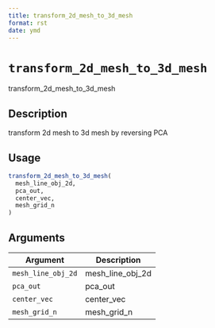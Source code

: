 ```yaml
--- 
title: transform_2d_mesh_to_3d_mesh 
format: rst 
date: ymd 
--- 
```

# `transform_2d_mesh_to_3d_mesh`

transform_2d_mesh_to_3d_mesh


## Description

transform 2d mesh to 3d mesh by reversing PCA


## Usage

```r
transform_2d_mesh_to_3d_mesh(
  mesh_line_obj_2d,
  pca_out,
  center_vec,
  mesh_grid_n
)
```


## Arguments

Argument      |Description
------------- |----------------
`mesh_line_obj_2d`     |     mesh_line_obj_2d
`pca_out`     |     pca_out
`center_vec`     |     center_vec
`mesh_grid_n`     |     mesh_grid_n


